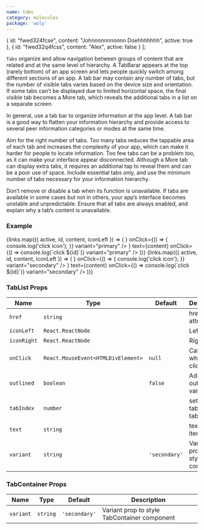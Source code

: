 ```yaml
---
name: tabs
category: molecules
package: 'woly'
---
```



  {
    id: "fwed324fcse",
    content: "Johnnnnnnnnnnn Doehhhhhhh",
    active: true
  },
  {
    id: "fwed32q4fcss",
    content: "Alex",
    active: false
  }
];

`Tabs` organize and allow navigation between groups of content that are related and at the same level of hierarchy.
A TabBarar appears at the top (rarely bottom) of an app screen and lets people quickly switch among different sections of an app.
A tab bar may contain any number of tabs, but the number of visible tabs varies based on the device size and orientation.
If some tabs can’t be displayed due to limited horizontal space, the final visible tab becomes a More tab, which reveals the additional tabs in a list on a separate screen.

In general, use a tab bar to organize information at the app level.
A tab bar is a good way to flatten your information hierarchy and provide access to several peer information categories or modes at the same time.

Aim for the right number of tabs. Too many tabs reduces the tappable area of each tab and increases the complexity of your app, which can make it harder for people to locate information.
Too few tabs can be a problem too, as it can make your interface appear disconnected. Although a More tab can display extra tabs, it requires an additional tap to reveal them and can be a poor use of space.
Include essential tabs only, and use the minimum number of tabs necessary for your information hierarchy.

Don’t remove or disable a tab when its function is unavailable.
If tabs are available in some cases but not in others, your app’s interface becomes unstable and unpredictable.
Ensure that all tabs are always enabled, and explain why a tab’s content is unavailable.

### Example

<Playground>
  <block.L style={{ width: '1200px' }}>
    <TabContainer variant="primary">
      {links.map(({ active, id, content, iconLeft }) => (
        <TabList
          active={active}
          key={id}
          href={`#${id}`}
          iconLeft={iconLeft}
          iconRight={
            <ButtonIcon
              icon={<IconClose />}
              onClick={() => {
                console.log('click icon');
              }}
              variant="primary"
            />
          }
          text={content}
          onClick={() => console.log(`click ${id}`)}
          variant="primary"
        />
      ))}
    </TabContainer>
  </block.L>
</Playground>

<Playground>
  <block.L style={{ width: '1200px' }}>
    <TabContainer variant="secondary">
      {links.map(({ active, id, content, iconLeft }) => (
        <TabList
          active={active}
          key={id}
          href={`#${id}`}
          iconLeft={iconLeft}
          iconRight={
            <ButtonIcon
              icon={<IconClose />}
              onClick={() => {
                console.log('click icon');
              }}
              variant="secondary"
            />
          }
          text={content}
          onClick={() => console.log(`click ${id}`)}
          variant="secondary"
        />
      ))}
    </TabContainer>
  </block.L>
</Playground>

### TabList Props

| Name        | Type                               | Default       | Description                         |
| ----------- | ---------------------------------- | ------------- | ----------------------------------- |
| `href`      | `string`                           |               | href attribute                      |
| `iconLeft`  | `React.ReactNode`                  |               | Left icon                           |
| `iconRight` | `React.ReactNode`                  |               | Right icon                          |
| `onClick`   | `React.MouseEvent<HTMLDivElement>` | `null`        | Callback when tab is clicked        |
| `outlined`  | `boolean`                          | `false`       | Add outlened variant                |
| `tabIndex`  | `number`                           |               | set tabIndex to tab item            |
| `text`      | `string`                           |               | text of tab item                    |
| `variant`   | `string`                           | `'secondary'` | Variant prop to style Tab component |

### TabContainer Props

| Name      | Type     | Default       | Description                                  |
| --------- | -------- | ------------- | -------------------------------------------- |
| `variant` | `string` | `'secondary'` | Variant prop to style TabContainer component |
